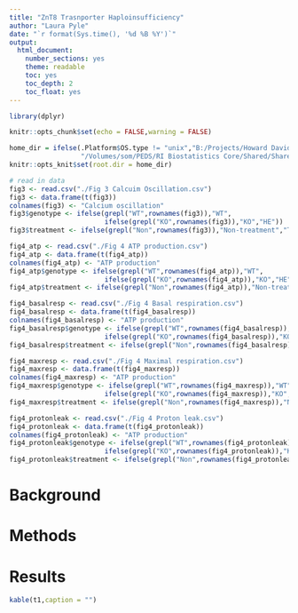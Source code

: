 ```yaml
---
title: "ZnT8 Trasnporter Haploinsufficiency"
author: "Laura Pyle"
date: "`r format(Sys.time(), '%d %B %Y')`"
output:
  html_document:
    number_sections: yes
    theme: readable
    toc: yes
    toc_depth: 2
    toc_float: yes
---
```


```r
library(dplyr)

knitr::opts_chunk$set(echo = FALSE,warning = FALSE)

home_dir = ifelse(.Platform$OS.type != "unix","B:/Projects/Howard Davidson/Zinc transporter/Data raw",
                  "/Volumes/som/PEDS/RI Biostatistics Core/Shared/Shared Projects/Laura/BDC/Projects")
knitr::opts_knit$set(root.dir = home_dir)

```

```r
# read in data
fig3 <- read.csv("./Fig 3 Calcuim Oscillation.csv")
fig3 <- data.frame(t(fig3))
colnames(fig3) <- "Calcium oscillation"
fig3$genotype <- ifelse(grepl("WT",rownames(fig3)),"WT",
                        ifelse(grepl("KO",rownames(fig3)),"KO","HE"))
fig3$treatment <- ifelse(grepl("Non",rownames(fig3)),"Non-treatment","Treatment")

fig4_atp <- read.csv("./Fig 4 ATP production.csv")
fig4_atp <- data.frame(t(fig4_atp))
colnames(fig4_atp) <- "ATP production"
fig4_atp$genotype <- ifelse(grepl("WT",rownames(fig4_atp)),"WT",
                        ifelse(grepl("KO",rownames(fig4_atp)),"KO","HE"))
fig4_atp$treatment <- ifelse(grepl("Non",rownames(fig4_atp)),"Non-treatment","Treatment")

fig4_basalresp <- read.csv("./Fig 4 Basal respiration.csv")
fig4_basalresp <- data.frame(t(fig4_basalresp))
colnames(fig4_basalresp) <- "ATP production"
fig4_basalresp$genotype <- ifelse(grepl("WT",rownames(fig4_basalresp)),"WT",
                        ifelse(grepl("KO",rownames(fig4_basalresp)),"KO","HE"))
fig4_basalresp$treatment <- ifelse(grepl("Non",rownames(fig4_basalresp)),"Non-treatment","Treatment")

fig4_maxresp <- read.csv("./Fig 4 Maximal respiration.csv")
fig4_maxresp <- data.frame(t(fig4_maxresp))
colnames(fig4_maxresp) <- "ATP production"
fig4_maxresp$genotype <- ifelse(grepl("WT",rownames(fig4_maxresp)),"WT",
                        ifelse(grepl("KO",rownames(fig4_maxresp)),"KO","HE"))
fig4_maxresp$treatment <- ifelse(grepl("Non",rownames(fig4_maxresp)),"Non-treatment","Treatment")

fig4_protonleak <- read.csv("./Fig 4 Proton leak.csv")
fig4_protonleak <- data.frame(t(fig4_protonleak))
colnames(fig4_protonleak) <- "ATP production"
fig4_protonleak$genotype <- ifelse(grepl("WT",rownames(fig4_protonleak)),"WT",
                        ifelse(grepl("KO",rownames(fig4_protonleak)),"KO","HE"))
fig4_protonleak$treatment <- ifelse(grepl("Non",rownames(fig4_protonleak)),"Non-treatment","Treatment")
```

# Background

# Methods

# Results

```r
kable(t1,caption = "")
```

